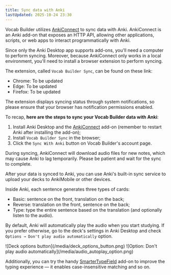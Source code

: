 ```yaml
---
title: Sync data with Anki
lastUpdated: 2025-10-24 23:30
---
```


Vocab Builder utilizes [AnkiConnect](https://ankiweb.net/shared/info/2055492159) to sync data with Anki. AnkiConnect is an Anki add-on that exposes an HTTP API, allowing other applications, scripts, or web apps to interact programmatically with Anki.

Since only the Anki Desktop app supports add-ons, you'll need a computer to perform syncing. Moreover, because AnkiConnect only works in a local environment, you'll need to install a browser extension to perform syncing.

The extension, called `Vocab Builder Sync`, can be found on these link:

- Chrome: To be updated
- Edge: To be updated
- Firefox: To be updated

<Aside>
	The extension displays syncing status through system notifications, so please ensure that your browser has notification permissions enabled.
</Aside>

To recap, **here are the steps to sync your Vocab Builder data with Anki**:

1. Install Anki Desktop and the [AnkiConnect](https://ankiweb.net/shared/info/2055492159) add-on (remember to restart Anki after installing the add-on);
2. Install `Vocab Builder Sync` in the browser;
3. Click the `Sync With Anki` button on Vocab Builder's account page.

<Aside>
	During syncing, AnkiConnect will download audio files for new notes, which may cause Anki to lag temporarily. Please be patient and wait for the
	sync to complete.
</Aside>

After your data is synced to Anki, you can use Anki's built-in sync service to upload your decks to AnkiMobile or other devices.

Inside Anki, each sentence generates three types of cards:

- Basic: sentence on the front, translation on the back;
- Reverse: translation on the front, sentence on the back;
- Type: type the entire sentence based on the translation (and optionally listen to the audio).

By default, Anki will automatically play the audio when you start studying. If you prefer otherwise, go to the deck's settings in Anki Desktop and check `Options → Don't play audio automatically` option.

<ImageOuterWrapper>
	<ImageWrapper>![Deck options button](/media/deck_options_button.png)</ImageWrapper>
	<ImageWrapper>![Option: Don't play audio automatically](/media/audio_autoplay_option.png)</ImageWrapper>
</ImageOuterWrapper>

Additionally, you can try the handy [SmarterTypeField](https://ankiweb.net/shared/info/1371444066) add-on to improve the typing experience — it enables case-insensitive matching and so on.
